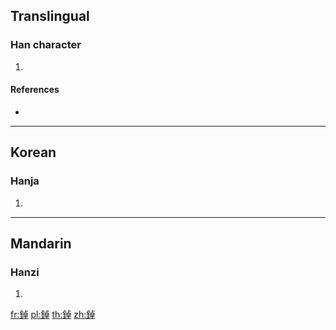 {{character info/new}}
==Translingual==

===Han character===
{{Han char|rn=167|rad=金|as=08|sn=16|four=|canj=CYAJ}}

# {{defn|Han|sort=金08}}

====References====
* {{Han ref|kx=1309.020|dkj=40510|dj=1810.260|hdz=64218.060|uh=92FD|ud=37629}}

----

==Korean==

===Hanja===
{{ko-hanja|hangeul=조|eumhun=|rv=jo|mr=cho|y=co}}

# {{defn|lang=ko|sort=金08}}

----

==Mandarin==

===Hanzi===
{{cmn-hanzi|pin=[[diào]] ([[diao4]]), [[guǒ]] ([[guo3]]), [[kè]] ([[ke4]])|wg=tiao<sup>4</sup>, kuo<sup>3</sup>, k'o<sup>4</sup>}}

# {{defn|lang=cmn|sort=金08}}

[[fr:鋽]]
[[pl:鋽]]
[[th:鋽]]
[[zh:鋽]]